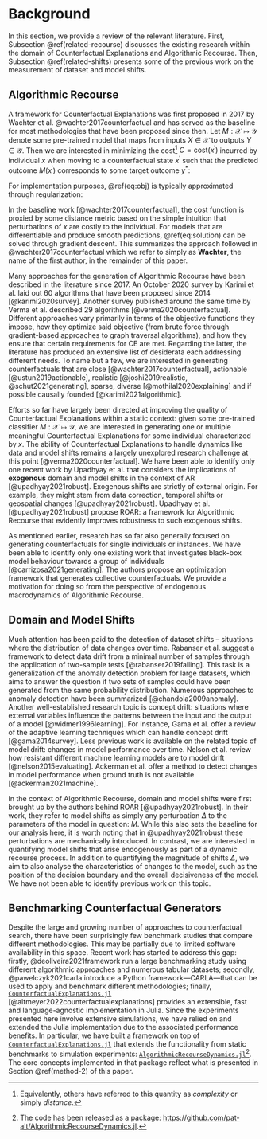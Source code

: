 # Background {#related}

In this section, we provide a review of the relevant literature. First, Subsection \@ref(related-recourse) discusses the existing research within the domain of Counterfactual Explanations and Algorithmic Recourse. Then, Subsection \@ref(related-shifts) presents some of the previous work on the measurement of dataset and model shifts.

## Algorithmic Recourse {#related-recourse}

A framework for Counterfactual Explanations was first proposed in 2017 by Wachter et al. @wachter2017counterfactual and has served as the baseline for most methodologies that have been proposed since then. Let $M: \mathcal{X} \mapsto \mathcal{Y}$ denote some pre-trained model that maps from inputs $X \in \mathcal{X}$ to outputs $Y \in \mathcal{Y}$. Then we are interested in minimizing the cost^[Equivalently, others have referred to this quantity as *complexity* or simply *distance*.] $C=\text{cost}(x^\prime)$ incurred by individual $x$ when moving to a counterfactual state $x^\prime$ such that the predicted outcome $M(x^\prime)$ corresponds to some target outcome $y^*$:

\begin{equation}
\min_{x^\prime \in \mathcal{X}} \text{cost}(x^\prime) \ \ \ \mbox{s. t.} \ \ \ M(x^\prime) = y^* (\#eq:obj)
\end{equation}

For implementation purposes, \@ref(eq:obj) is typically approximated through regularization:

\begin{equation}
x^\prime = \arg \min_{x^\prime}  \text{yloss}(M(x^\prime),y^*) + \lambda \text{cost}(x^\prime) (\#eq:solution)
\end{equation}

In the baseline work [@wachter2017counterfactual], the cost function is proxied by some distance metric based on the simple intuition that perturbations of $x$ are costly to the individual. For models that are differentiable and produce smooth predictions, \@ref(eq:solution) can be solved through gradient descent. This summarizes the approach followed in @wachter2017counterfactual which we refer to simply as **Wachter**, the name of the first author, in the remainder of this paper.

Many approaches for the generation of Algorithmic Recourse have been described in the literature since 2017. An October 2020 survey by Karimi et al. laid out 60 algorithms that have been proposed since 2014 [@karimi2020survey]. Another survey published around the same time by Verma et al. described 29 algorithms [@verma2020counterfactual]. Different approaches vary primarily in terms of the objective functions they impose, how they optimize said objective (from brute force through gradient-based approaches to graph traversal algorithms), and how they ensure that certain requirements for CE are met. Regarding the latter, the literature has produced an extensive list of desiderata each addressing different needs. To name but a few, we are interested in generating counterfactuals that are close [@wachter2017counterfactual], actionable [@ustun2019actionable], realistic [@joshi2019realistic, @schut2021generating], sparse, diverse [@mothilal2020explaining] and if possible causally founded [@karimi2021algorithmic].

Efforts so far have largely been directed at improving the quality of Counterfactual Explanations within a static context: given some pre-trained classifier $M: \mathcal{X} \mapsto \mathcal{Y}$, we are interested in generating one or multiple meaningful Counterfactual Explanations for some individual characterized by $x$. The ability of Counterfactual Explanations to handle dynamics like data and model shifts remains a largely unexplored research challenge at this point [@verma2020counterfactual]. We have been able to identify only one recent work by Upadhyay et al. that considers the implications of **exogenous** domain and model shifts in the context of AR [@upadhyay2021robust]. Exogenous shifts are strictly of external origin. For example, they might stem from data correction, temporal shifts or geospatial changes [@upadhyay2021robust]. Upadhyay et al. [@upadhyay2021robust] propose ROAR: a framework for Algorithmic Recourse that evidently improves robustness to such exogenous shifts.

As mentioned earlier, research has so far also generally focused on generating counterfactuals for single individuals or instances. We have been able to identify only one existing work that investigates black-box model behaviour towards a group of individuals [@carrizosa2021generating]. The authors propose an optimization framework that generates collective counterfactuals. We provide a motivation for doing so from the perspective of endogenous macrodynamics of Algorithmic Recourse.


## Domain and Model Shifts {#related-shifts}

Much attention has been paid to the detection of dataset shifts – situations where the distribution of data changes over time. Rabanser et al. suggest a framework to detect data drift from a minimal number of samples through the application of two-sample tests [@rabanser2019failing]. This task is a generalization of the anomaly detection problem for large datasets, which aims to answer the question if two sets of samples could have been generated from the same probability distribution. Numerous approaches to anomaly detection have been summarized [@chandola2009anomaly]. Another well-established research topic is concept drift: situations where external variables influence the patterns between the input and the output of a model [@widmer1996learning]. For instance, Gama et al. offer a review of the adaptive learning techniques which can handle concept drift [@gama2014survey]. Less previous work is available on the related topic of model drift: changes in model performance over time. Nelson et al. review how resistant different machine learning models are to model drift [@nelson2015evaluating]. Ackerman et al. offer a method to detect changes in model performance when ground truth is not available [@ackerman2021machine]. 

In the context of Algorithmic Recourse, domain and model shifts were first brought up by the authors behind ROAR [@upadhyay2021robust]. In their work, they refer to model shifts as simply any perturbation $\Delta$ to the parameters of the model in question: $M$. While this also sets the baseline for our analysis here, it is worth noting that in @upadhyay2021robust these perturbations are mechanically introduced. In contrast, we are interested in quantifying model shifts that arise endogenously as part of a dynamic recourse process. In addition to quantifying the magnitude of shifts $\Delta$, we aim to also analyse the characteristics of changes to the model, such as the position of the decision boundary and the overall decisiveness of the model. We have not been able to identify previous work on this topic.

## Benchmarking Counterfactual Generators {#related-benchmark}

Despite the large and growing number of approaches to counterfactual search, there have been surprisingly few benchmark studies that compare different methodologies. This may be partially due to limited software availability in this space. Recent work has started to address this gap: firstly, @deoliveira2021framework run a large benchmarking study using different algorithmic approaches and numerous tabular datasets; secondly, @pawelczyk2021carla introduce a Python framework---CARLA---that can be used to apply and benchmark different methodologies; finally, [`CounterfactualExplanations.jl`](https://github.com/pat-alt/CounterfactualExplanations.jl) [@altmeyer2022counterfactualexplanations] provides an extensible, fast and language-agnostic implementation in Julia. Since the experiments presented here involve extensive simulations, we have relied on and extended the Julia implementation due to the associated performance benefits. In particular, we have built a framework on top of [`CounterfactualExplanations.jl`](https://github.com/pat-alt/CounterfactualExplanations.jl) that extends the functionality from static benchmarks to simulation experiments: [`AlgorithmicRecourseDynamics.jl`]((https://github.com/pat-alt/AlgorithmicRecourseDynamics.jl))^[The code has been released as a package: [https://github.com/pat-alt/AlgorithmicRecourseDynamics.jl](https://github.com/pat-alt/AlgorithmicRecourseDynamics.jl).]. The core concepts implemented in that package reflect what is presented in Section \@ref(method-2) of this paper. 



